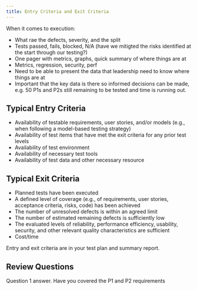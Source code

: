 ```yaml
---
title: Entry Criteria and Exit Criteria
---
```



When it comes to execution:
- What rae the defects, severity, and the split
- Tests passed, fails, blocked, N/A (have we mitigted the risks identified at the start through our testing?)
- One pager with metrics, graphs, quick summary of where things are at
- Metrics, regression, security, perf
- Need to be able to present the data that leadership need to know where things are at
- Important that the key data is there so informed decisions can be made, e.g. 50 P1s and P2s still remaining to be tested and time is running out.

## Typical Entry Criteria

- Availability of testable requirements, user stories, and/or models (e.g., when following
a model-based testing strategy)
- Availability of test items that have met the exit criteria for any prior test levels
- Availability of test environment
- Availability of necessary test tools
- Availability of test data and other necessary resource

## Typical Exit Criteria

- Planned tests have been executed
- A defined level of coverage (e.g., of requirements, user stories, acceptance criteria,
risks, code) has been achieved
- The number of unresolved defects is within an agreed limit
- The number of estimated remaining defects is sufficiently low
- The evaluated levels of reliability, performance efficiency, usability, security, and other
relevant quality characteristics are sufficient
- Cost/time

Entry and exit criteria are in your test plan and summary report.

## Review Questions

<FAQList title="FAQs">
  <FAQ title="What do you need when defining entry criteria?">
    Question 1 answer.
  </FAQ>
  <FAQ title="What do you need when defining your exit criteria?">
    Have you covered the P1 and P2 requirements
  </FAQ>
</FAQList>
